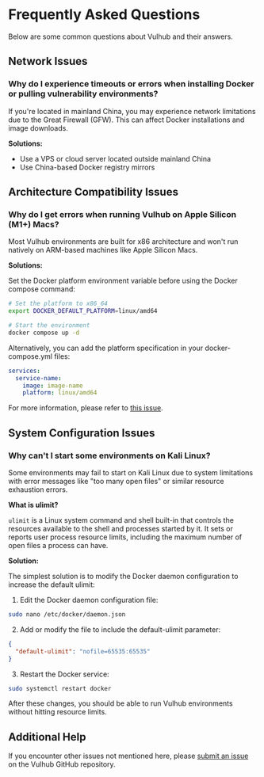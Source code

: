 # Frequently Asked Questions

Below are some common questions about Vulhub and their answers.

## Network Issues

### Why do I experience timeouts or errors when installing Docker or pulling vulnerability environments?

If you're located in mainland China, you may experience network limitations due to the Great Firewall (GFW). This can affect Docker installations and image downloads.

**Solutions:**

- Use a VPS or cloud server located outside mainland China
- Use China-based Docker registry mirrors

## Architecture Compatibility Issues

### Why do I get errors when running Vulhub on Apple Silicon (M1+) Macs?

Most Vulhub environments are built for x86 architecture and won't run natively on ARM-based machines like Apple Silicon Macs.

**Solutions:**

Set the Docker platform environment variable before using the Docker compose command:

```bash
# Set the platform to x86_64
export DOCKER_DEFAULT_PLATFORM=linux/amd64

# Start the environment
docker compose up -d
```

Alternatively, you can add the platform specification in your docker-compose.yml files:

```yaml
services:
  service-name:
    image: image-name
    platform: linux/amd64
```

For more information, please refer to [this issue](https://github.com/vulhub/vulhub/issues/478).

## System Configuration Issues

### Why can't I start some environments on Kali Linux?

Some environments may fail to start on Kali Linux due to system limitations with error messages like "too many open files" or similar resource exhaustion errors.

**What is ulimit?**

`ulimit` is a Linux system command and shell built-in that controls the resources available to the shell and processes started by it. It sets or reports user process resource limits, including the maximum number of open files a process can have.

**Solution:**

The simplest solution is to modify the Docker daemon configuration to increase the default ulimit:

1. Edit the Docker daemon configuration file:

```bash
sudo nano /etc/docker/daemon.json
```

2. Add or modify the file to include the default-ulimit parameter:

```json
{
  "default-ulimit": "nofile=65535:65535"
}
```

3. Restart the Docker service:

```bash
sudo systemctl restart docker
```

After these changes, you should be able to run Vulhub environments without hitting resource limits.

## Additional Help

If you encounter other issues not mentioned here, please [submit an issue](https://github.com/vulhub/vulhub/issues) on the Vulhub GitHub repository.

